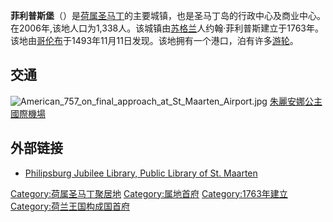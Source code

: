 {{Expand|time=2018-03-31T07:02:07+00:00}}
{{Infobox settlement
| name                    = 菲利普斯堡
| native_name             = Phillipsburg
| settlement_type         = [[Town|Town]]
| image_skyline           = Phillipsburg St Maarten.jpg 
| image_caption           = View towards Phillipsburg, Capital of St. Maarten
| image_flag              = 
| image_shield            = 
| nickname                = 
| motto                   =
| image_map               = 
| mapsize                 = 
| map_caption             = 
| pushpin_map             = Sint Maarten
| pushpin_label_position  = bottom
| pushpin_map_caption     = Location in Sint Maarten
| subdivision_type        = [[主權國家|主權國家]]
| subdivision_name        = {{NLD}}
| subdivision_type1       = [[構成國|構成國]]
| subdivision_name1       = {{SXM}}
| subdivision_type2       = [[島嶼|島嶼]]
| subdivision_name2       = [[聖馬丁島|聖馬丁島]]
| established_title       = [[哥伦布|哥伦布]]登陆
| established_date        = 1493年11月11日
| established_title1      = 建立
| established_date1       = 1763年
| founder                 = 约翰·菲利普斯
| unit_pref               = Metric
| area_total_km2          = 1.5
| elevation_m             = 8
| population_as_of        = 2006
| population_total        = 1338
| population_density_km2  = auto
| timezone1               = AST
| utc_offset1             = 
| latd = 18.0237 |latm = |lats = |latNS = 
| longd = -63.0458 |longm = |longs = |longEW = 
| coordinates_type        = region:SX_type:city
| coordinates_display     = inline,title
| postal_code_type        =  
| postal_code             =
| area_code               =
}} 

'''菲利普斯堡'''（{{Lang-nl|Philipsburg}}）是[[荷属圣马丁|荷属圣马丁]]的主要城镇，也是圣马丁岛的行政中心及商业中心。在2006年,该地人口为1,338人。该城镇由[[苏格兰|苏格兰]]人约翰·菲利普斯建立于1763年。该地由[[哥伦布|哥伦布]]于1493年11月11日发现。该地拥有一个港口，泊有许多[[游轮|游轮]]。

== 交通 ==
[[Image:American_757_on_final_approach_at_St_Maarten_Airport.jpg|right]]
[[朱麗安娜公主國際機場|朱麗安娜公主國際機場]]

== 外部链接 ==
*[http://www.stmaartenlibrary.org/ Philipsburg Jubilee Library, Public Library of St. Maarten]

{{Authority control}}
[[Category:荷属圣马丁聚居地|Category:荷属圣马丁聚居地]]
[[Category:属地首府|Category:属地首府]]
[[Category:1763年建立|Category:1763年建立]]
[[Category:荷兰王国构成国首府|Category:荷兰王国构成国首府]]